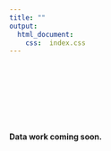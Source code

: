 ```yaml
---
title: ""
output:
  html_document:
    css:  index.css
---
```

<br>
<br>
<br>
<br>
<br>
<br>



#### Data work coming soon. ####